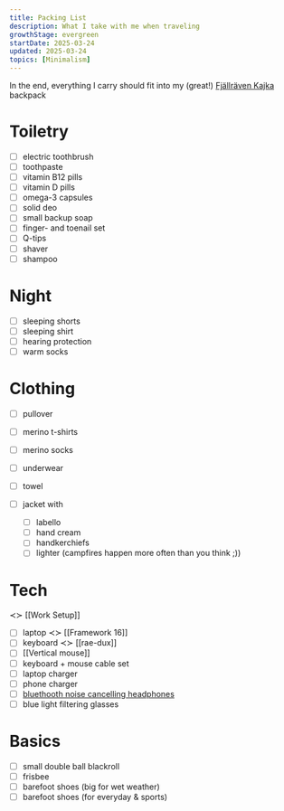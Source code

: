 ```yaml
---
title: Packing List
description: What I take with me when traveling
growthStage: evergreen
startDate: 2025-03-24
updated: 2025-03-24
topics: [Minimalism]
---
```


In the end, everything I carry should fit into my (great!) [Fjällräven Kajka](https://www.fjallraven.com/eu/en-gb/bags-gear/backpacks-bags/trekking-backpacks/kajka-65-ml/) backpack

# Toiletry

- [ ] electric toothbrush
- [ ] toothpaste
- [ ] vitamin B12 pills
- [ ] vitamin D pills
- [ ] omega-3 capsules
- [ ] solid deo
- [ ] small backup soap
- [ ] finger- and toenail set
- [ ] Q-tips
- [ ] shaver
- [ ] shampoo

# Night

- [ ] sleeping shorts
- [ ] sleeping shirt
- [ ] hearing protection
- [ ] warm socks

# Clothing

- [ ] pullover
- [ ] merino t-shirts
- [ ] merino socks
- [ ] underwear
- [ ] towel

- [ ] jacket with
  - [ ] labello
  - [ ] hand cream
  - [ ] handkerchiefs
  - [ ] lighter (campfires happen more often than you think ;))

# Tech
≺≻ [[Work Setup]]

- [ ] laptop ≺≻ [[Framework 16]]
- [ ] keyboard ≺≻ [[rae-dux]]
- [ ] [[Vertical mouse]]
- [ ] keyboard + mouse cable set
- [ ] laptop charger
- [ ] phone charger
- [ ] [bluethooth noise cancelling headphones](https://www.myearfun.com/eu/headphones/earfun-air-pro-3-le-audio-anc-true-wireless-earbuds-black)
- [ ] blue light filtering glasses

# Basics

- [ ] small double ball blackroll
- [ ] frisbee
- [ ] barefoot shoes (big for wet weather)
- [ ] barefoot shoes (for everyday & sports)
